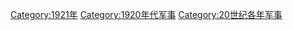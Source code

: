 {{portal|軍事}}
{{Commonscat|1921 in military history}}
{{Year by category
|m=1
|c=9
|d=2
|y=1
|cat=军事
|sortkey=军事
|parent=20世纪各年军事
|subcat=1920年代军事
}}

[[Category:1921年|Category:1921年]]
[[Category:1920年代军事|Category:1920年代军事]]
[[Category:20世纪各年军事|Category:20世纪各年军事]]